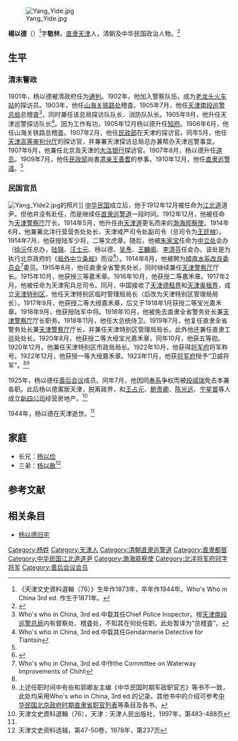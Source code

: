[[File:Yang_Yide.jpg|thumb]]

'''楊以德'''（{{bd|1873年||1944年|}}）<ref>《天津文史資料選輯（76）》生年作1873年，卒年作1944年。Who's Who in China 3rd ed. 作生于1871年。</ref>字'''敬林'''，[[直隶|直隶]][[天津|天津]]人，清朝及中华民国政治人物。<ref name=who>{{Cite book|title=洋書|author = |title =  Who's Who in China 3rd ed. ({{lang|zh-tw|中國名人錄 第三版}})|year = 1925|publisher = The China Weekly Review (Shanghai) ({{lang|zh-tw|上海密勒氏評論報}})|isbn = |page=897-898}}</ref>

==生平==
===清末警政===
1901年，杨以德被清政府任为[[通判|通判]]。1902年，他加入警察队伍，成为[[老龙头火车站|老龙头火车站]]的探访员。1903年，他任[[山海关铁路处|山海关铁路处]]稽査。1905年7月，他任[[天津南段巡警总局|天津南段巡警总局]]总稽査<ref>Who's who in China, 3rd ed.中载其任Chief Police Inspector。按[[天津南段巡警总局|天津南段巡警总局]]内有督察处、稽査处，不知其在何处任职。此处暂译为“总稽査”。</ref>，同时兼任该总局探访队队长、消防队队长。1905年9月，他升任天津巡警探访队长<ref>Who's who in China, 3rd ed.中载其任Gendarmerie Detective for Tiantsin</ref>。因为工作有功，1905年12月杨以德升任[[知府|知府]]。1906年6月，他任山海关铁路总稽査。1907年2月，他任[[民政部_(清)|民政部]]在天津的探访官。同年5月，他任[[天津高等审判分厅|天津高等审判分厅]]的探访官，并兼署天津探访总局总办兼帮办天津巡警事宜。1907年6月，他兼任北京及天津的[[大沽银行|大沽银行]]探访官。1907年8月，杨以德升任[[道员|道员]]。1909年7月，他任[[民政部_(清)|民政部]]尚書[[肃亲王|肃亲王]][[善耆|善耆]]的参事。1910年12月，他任[[直隶巡警道|直隶巡警道]]。<ref name=who/>

===民国官员===
[[File:Yang_Yide2.jpg|thumb]]的照片]]
[[中华民国|中华民国]]成立后，他于1912年12月被任命为[[江北道|江北道]]道尹。但他并没有赴任，而是继续任[[直隶巡警道|直隶巡警道]]一段时间。1912年12月，他被任命为[[天津警察厅|天津警察厅]]厅长。1914年5月，他升任由[[天津道|天津道]]更名而来的[[渤海观察使|渤海观察使]]。1914年6月，他兼署北洋行营营务处处长、天津戒严司令处副司令（总司令为[[王廷楨|王廷楨]]）。1914年7月，他获授陆军少将，二等文虎章。随后，他被[[朱家宝|朱家宝]]任命为[[中立处|中立处]]会办（[[徐沅|徐沅]]任总办，[[陆锦|陆锦]]、[[汪士元|汪士元]]、杨以德、[[吴焘|吴焘]]、[[王麟阁|王麟阁]]、[[李清芬|李清芬]]任会办。该处是为执行北京政府的《[[局外中立条规|局外中立条规]]》而设<ref>{{Cite web |url=http://www.tjdfz.org.cn/tjtz/dsj/minguo/index.shtml |title=中华民国（1912.1－1949.9），天津市地方志网，于2012-3-26查阅 |access-date=2012-03-26 |archive-url=https://web.archive.org/web/20131105115756/http://www.tjdfz.org.cn/tjtz/dsj/minguo/index.shtml |archive-date=2013-11-05 |dead-url=yes }}</ref>）。1914年8月，他被聘为[[顺直水系改良委员会|顺直水系改良委员会]]<ref>Who's who in China, 3rd ed.中作the Committee on Waterway Improvements of Chihli</ref>委员。1915年8月，他任直隶全省警务处长，同时继续兼任[[天津警察厅|天津警察厅]]厅长。1915年10月，他获授三等嘉禾章。1916年10月，他获授二等嘉禾章。1917年2月，他被任命为天津宪兵总司令。同月，中国接收了[[天津德租界|天津德租界]]和[[天津奥租界|天津奥租界]]，成立[[天津特别区|天津特别区]]，他任天津特别区临时管理局局长（后改为天津特别区管理局局长）。1917年9月，他获授二等大绶嘉禾章，后又于1918年1月获授二等宝光嘉禾章。1918年9月，他获授陆军中将。1918年10月，他被免去直隶全省警务处长兼[[天津警察厅|天津警察厅]]厅长职务。1918年11月，他任大总统侍卫。1919年7月，他复任直隶全省警务处长兼[[天津警察厅|天津警察厅]]厅长，并兼任天津特别区管理局局长。此外他还兼任直隶工巡处处长。1920年8月，他获授二等大绶宝光嘉禾章，同年10月，他获五等勋。1920年12月，他兼任天津特别区市政局局长。1922年10月，他获得[[北洋将军府|将军府]]将军称号。1922年12月，他获授一等大绶嘉禾章。1923年11月，他获[[北洋将军府|将军府]]授予“卫威将军”。<ref name=who/><ref>上述任职时间中有些和郭卿友主编《中华民国时期军政职官志》等书不一致，此处均采用Who's who in China, 3rd ed.的记录。其他书中的介绍可参考[[中华民国北京政府时期直隶省职官列表|中华民国北京政府时期直隶省职官列表]]等条目及各书。</ref>

1925年，杨以德任[[善后会议|善后会议]]成员。同年7月，他因同[[奉系|奉系]]争权而被[[段祺瑞|段祺瑞]]免去本兼各职。此后杨以德寓居天津，脱离政界，和[[王占元|王占元]]、[[鲍贵卿|鲍贵卿]]、[[陈光远|陈光远]]、[[宁星普|宁星普]]等人成立[[新四公司|新四公司]]经营房地产。<ref name=tjws>天津文史資料選輯（76），天津：天津人民出版社，1997年，第483-488页</ref>

1944年，杨以德在天津逝世。<ref name=tjws/>

==家庭==
*长兄：[[杨以俭|杨以俭]]
*三弟：[[杨以敬|杨以敬]]<ref>天津文史资料选辑，第47-50卷，1978年，第237页</ref>

==参考文献==
{{commonscat|Yang Yide}}
{{reflist}}

==相关条目==
*[[杨以德旧宅|杨以德旧宅]]

{{天津市市长}}
{{河北行政长官|北省}}

{{DEFAULTSORT:Yang杨}}
[[Category:杨姓|Category:杨姓]]
[[Category:天津人|Category:天津人]]
[[Category:清朝直隶巡警道|Category:清朝直隶巡警道]]
[[Category:直隶都督|Category:直隶都督]]
[[Category:中华民国江北道道尹|Category:中华民国江北道道尹]]
[[Category:渤海观察使|Category:渤海观察使]]
[[Category:北洋将军府冠字将军|Category:北洋将军府冠字将军]]
[[Category:善后会议会员|Category:善后会议会员]]